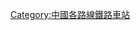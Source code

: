 {{Catnav|頁面分類|各種主題的頁面分類|按國家分類|各國建築|各國鐵路車站|中國鐵路車站|中国铁路车站 (按路线)}}
{{Catnav|頁面分類|各種主題的頁面分類|按國家分類|各國交通|各國鐵路車站|中國鐵路車站|中国铁路车站 (按路线)}}

{{Catmore|成昆铁路}}

[[Category:中國各路線鐵路車站|Category:中國各路線鐵路車站]]